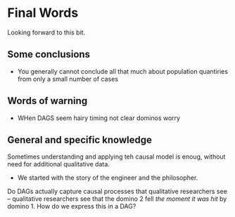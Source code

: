 # Final Words

Looking forward to this bit.


## Some conclusions


* You generally cannot conclude all that much about population quantiries from only a small number of cases

## Words of warning

* WHen DAGS seem hairy
timing not clear
dominos worry


## General and specific knowledge

Sometimes  understanding and applying teh causal model is enoug, without need for additional qualitative data.


* We started with the story of the engineer and  the philosopher.


Do DAGs actually capture causal processes that qualitative researchers see -- qualitative researchers see that the domino 2 fell *the moment it was hit* by domino 1. How do we express this in a DAG?
